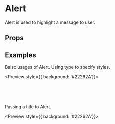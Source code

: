 
<Meta title="Components/Alert" component={Alert} />

# Alert

Alert is used to highlight a message to user.

## Props
<Props of={Alert} />

## Examples

Baisc usages of Alert. Using type to specify styles.

<Preview style={{ background: '#22262A'}}>
  <Story name="basic alerts" >
    <div >
      <Alert message="Kubesphere.io is an upstream project of the KubeSphere container management platform. " />
      <br />
      <Alert
        type="warning"
        message="Kubesphere.io is an upstream project of the KubeSphere container management platform. "
      />
      <br />
      <Alert
        type="error"
        message="Kubesphere.io is an upstream project of the KubeSphere container management platform. "
      />
      <br />
      <Alert
        type="info"
        message="Kubesphere.io is an upstream project of the KubeSphere container management platform. "
      />
    </div>
  </Story>
</Preview>

Passing a title to Alert.

<Preview style={{ background: '#22262A'}}>
  <Story name="alerts title">
    <div>
      <Alert title="KubeSphere" message="Kubesphere.io is an upstream project of the KubeSphere container management platform. " />
      <br />
      <Alert
        type="warning"
        title="KubeSphere"
        message="Kubesphere.io is an upstream project of the KubeSphere container management platform. "
      />
      <br />
      <Alert
        type="error"
        title="KubeSphere"
        message="Kubesphere.io is an upstream project of the KubeSphere container management platform. "
      />
      <br />
      <Alert
        type="info"
        title="KubeSphere"
        message="Kubesphere.io is an upstream project of the KubeSphere container management platform. "
      />
    </div>
  </Story>
</Preview>
